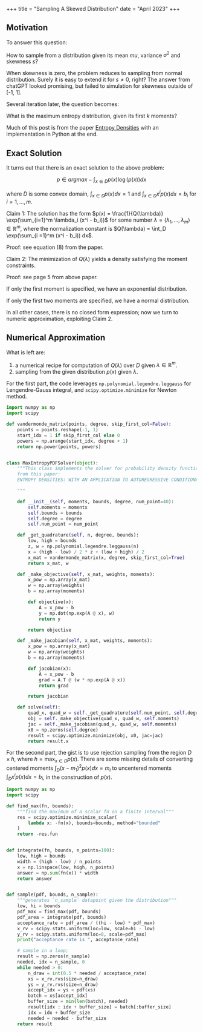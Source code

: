 +++
title = "Sampling A Skewed Distribution"
date = "April 2023"
+++

## Motivation

To answer this question:

How to sample from a distribution given its mean $mu$, variance $\sigma^2$ and skewness $s$?

When skewness is zero, the problem reduces to sampling from normal distribution. Surely it is easy to extend it for $s \neq 0$, right?
The answer from chatGPT looked promising, but failed to simulation for skewness outside of [-1, 1].

Several iteration later, the question becomes:

What is the maximum entropy distribution, given its first $k$ moments?

Much of this post is from the paper [Entropy Densities](https://papers.ssrn.com/sol3/papers.cfm?abstract_id=1730203) with an implementation in Python at the end.

## Exact Solution

It turns out that there is an exact solution to the above problem:

$$p \in argmax - \int_{x \in D} p(x) \log(p(x)) dx$$

where $D$ is some convex domain, $\int_{x \in D} p(x) dx = 1$ and $\int_{x \in D} x^i p(x) dx = b_i$ for $i = 1, \ldots, m$.

Claim 1: The solution has the form $p(x) = \frac{1}{Q(\lambda)} \exp(\sum_{i=1}^m \lambda_i (x^i - b_i))$ for some number $\lambda = (\lambda_1, \ldots, \lambda_m) \in \mathbb{R}^m$, where the normalization constant is $Q(\lambda) = \int_D \exp(\sum_{i =1}^m (x^i - b_i)) dx$.

Proof: see equation (8) from the paper.

Claim 2: The minimization of $Q(\lambda)$ yields a density satisfying the moment constraints.

Proof: see page 5 from above paper.

If only the first moment is specified, we have an exponential distribution.

If only the first two moments are specified, we have a normal distribution.

In all other cases, there is no closed form expression; now we turn to numeric approximation, exploiting Claim 2.

## Numerical Approximation

What is left are:

1. a numerical recipe for computation of $Q(\lambda)$ over $D$ given $\lambda \in \mathbb{R}^m$.
2. sampling from the given distribution $p(x)$ given $\lambda$.

For the first part, the code leverages `np.polynomial.legendre.leggauss` for Lengendre-Gauss integral, and `scipy.optimize.minimize` for Newton method.

```python
import numpy as np
import scipy

def vandermonde_matrix(points, degree, skip_first_col=False):
    points = points.reshape(-1, 1)
    start_idx = 1 if skip_first_col else 0
    powers = np.arange(start_idx, degree + 1)
    return np.power(points, powers)


class MaxEntropyPDFSolver(object):
    """This class implements the solver for probability density function (PDF)
    from this paper:
    ENTROPY DENSITIES: WITH AN APPLICATION TO AUTOREGRESSIVE CONDITIONAL SKEWNESS AND KURTOSIS

    """

    def __init__(self, moments, bounds, degree, num_point=40):
        self.moments = moments
        self.bounds = bounds
        self.degree = degree
        self.num_point = num_point

    def _get_quadrature(self, n, degree, bounds):
        low, high = bounds
        z, w = np.polynomial.legendre.leggauss(n)
        x = (high - low) / 2 * z + (low + high) / 2
        x_mat = vandermonde_matrix(x, degree, skip_first_col=True)
        return x_mat, w

    def _make_objective(self, x_mat, weights, moments):
        x_pow = np.array(x_mat)
        w = np.array(weights)
        b = np.array(moments)

        def objective(x):
            A = x_pow - b
            y = np.dot(np.exp(A @ x), w)
            return y

        return objective

    def _make_jacobian(self, x_mat, weights, moments):
        x_pow = np.array(x_mat)
        w = np.array(weights)
        b = np.array(moments)

        def jacobian(x):
            A = x_pow - b
            grad = A.T @ (w * np.exp(A @ x))
            return grad

        return jacobian

    def solve(self):
        quad_x, quad_w = self._get_quadrature(self.num_point, self.degree, self.bounds)
        obj = self._make_objective(quad_x, quad_w, self.moments)
        jac = self._make_jacobian(quad_x, quad_w, self.moments)
        x0 = np.zeros(self.degree)
        result = scipy.optimize.minimize(obj, x0, jac=jac)
        return result.x
```

For the second part, the gist is to use rejection sampling from the region $D \times h$, where $h = \max_{x \in D} p(x)$.
There are some missing details of converting centered moments $\int_D (x - m_1)^2 p(x) dx = m_i$ to uncentered moments $\int_D x^i p(x) dx = b_i$, in the construction of $p(x)$.

```python
import numpy as np
import scipy

def find_max(fn, bounds):
    """find the maximum of a scalar fn on a finite interval"""
    res = scipy.optimize.minimize_scalar(
        lambda x: -fn(x), bounds=bounds, method="bounded"
    )
    return -res.fun


def integrate(fn, bounds, n_points=100):
    low, high = bounds
    width = (high - low) / n_points
    x = np.linspace(low, high, n_points)
    answer = np.sum(fn(x)) * width
    return answer


def sample(pdf, bounds, n_sample):
    """generates `n_sample` datapoint given the distribution"""
    low, hi = bounds
    pdf_max = find_max(pdf, bounds)
    pdf_area = integrate(pdf, bounds)
    acceptance_rate = pdf_area / ((hi - low) * pdf_max)
    x_rv = scipy.stats.uniform(loc=low, scale=hi - low)
    y_rv = scipy.stats.uniform(loc=0, scale=pdf_max)
    print("acceptance rate is ", acceptance_rate)

    # sample in a loop;
    result = np.zeros(n_sample)
    needed, idx = n_sample, 0
    while needed > 0:
        n_draw = int(0.5 * needed / acceptance_rate)
        xs = x_rv.rvs(size=n_draw)
        ys = y_rv.rvs(size=n_draw)
        accept_idx = ys < pdf(xs)
        batch = xs[accept_idx]
        buffer_size = min(len(batch), needed)
        result[idx : idx + buffer_size] = batch[:buffer_size]
        idx = idx + buffer_size
        needed = needed - buffer_size
    return result
```
